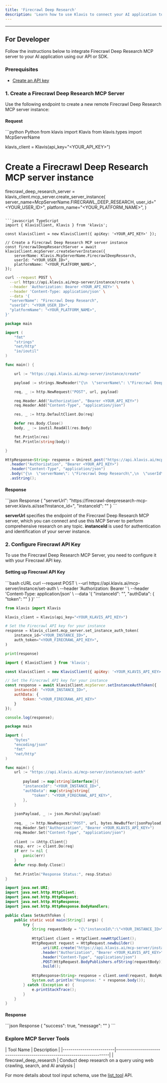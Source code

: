 ```yaml
---
title: 'Firecrawl Deep Research'
description: 'Learn how to use Klavis to connect your AI application to Firecrawl Deep Research MCP Server'
---
```



<NoCodeSnippet />

---

## For Developer

Follow the instructions below to integrate Firecrawl Deep Research MCP server to your AI application using our API or SDK.

### Prerequisites

- [Create an API key](https://www.klavis.ai/home/api-keys)

### 1. Create a Firecrawl Deep Research MCP Server

Use the following endpoint to create a new remote Firecrawl Deep Research MCP server instance:

#### Request
<CodeGroup>
```python Python
from klavis import Klavis
from klavis.types import McpServerName

klavis_client = Klavis(api_key="<YOUR_API_KEY>")

# Create a Firecrawl Deep Research MCP server instance
firecrawl_deep_research_server = klavis_client.mcp_server.create_server_instance(
    server_name=McpServerName.FIRECRAWL_DEEP_RESEARCH,
    user_id="<YOUR_USER_ID>",
    platform_name="<YOUR_PLATFORM_NAME>",
)
```

```javascript TypeScript
import { KlavisClient, Klavis } from 'klavis';

const klavisClient = new KlavisClient({ apiKey: '<YOUR_API_KEY>' });

// Create a Firecrawl Deep Research MCP server instance
const firecrawlDeepResearchServer = await klavisClient.mcpServer.createServerInstance({
    serverName: Klavis.McpServerName.FirecrawlDeepResearch,
    userId: "<YOUR_USER_ID>",
    platformName: "<YOUR_PLATFORM_NAME>",
});
```

```bash cURL
curl --request POST \
  --url https://api.klavis.ai/mcp-server/instance/create \
  --header 'Authorization: Bearer <YOUR_API_KEY>' \
  --header 'Content-Type: application/json' \
  --data '{
  "serverName": "Firecrawl Deep Research",
  "userId": "<YOUR_USER_ID>",
  "platformName": "<YOUR_PLATFORM_NAME>",
}'
```

```go Go
package main

import (
	"fmt"
	"strings"
	"net/http"
	"io/ioutil"
)

func main() {

	url := "https://api.klavis.ai/mcp-server/instance/create"

	payload := strings.NewReader("{\n  \"serverName\": \"Firecrawl Deep Research\",\n  \"userId\": \"<YOUR_USER_ID>\",\n  \"platformName\": \"<YOUR_PLATFORM_NAME>\"\n}")

	req, _ := http.NewRequest("POST", url, payload)

	req.Header.Add("Authorization", "Bearer <YOUR_API_KEY>")
	req.Header.Add("Content-Type", "application/json")

	res, _ := http.DefaultClient.Do(req)

	defer res.Body.Close()
	body, _ := ioutil.ReadAll(res.Body)

	fmt.Println(res)
	fmt.Println(string(body))

}
```

```java Java
HttpResponse<String> response = Unirest.post("https://api.klavis.ai/mcp-server/instance/create")
  .header("Authorization", "Bearer <YOUR_API_KEY>")
  .header("Content-Type", "application/json")
  .body("{\n  \"serverName\": \"Firecrawl Deep Research\",\n  \"userId\": \"<YOUR_USER_ID>\",\n  \"platformName\": \"<YOUR_PLATFORM_NAME>\"\n}")
  .asString();
```
</CodeGroup>

#### Response
<CodeGroup>
```json Response
{
  "serverUrl": "https://firecrawl-deepresearch-mcp-server.klavis.ai/sse?instance_id=<instance-id>",
  "instanceId": "<instance-id>"
}
```
</CodeGroup>

<Check>**serverUrl** specifies the endpoint of the Firecrawl Deep Research MCP server, which you can connect and use this MCP Server to perform comprehensive research on any topic.</Check>
<Note>**instanceId** is used for authentication and identification of your server instance.</Note>

### 2. Configure Firecrawl API Key

To use the Firecrawl Deep Research MCP Server, you need to configure it with your Firecrawl API key.

#### Setting up Firecrawl API Key

<CodeGroup>
```bash cURL
curl --request POST \
  --url https://api.klavis.ai/mcp-server/instance/set-auth \
  --header 'Authorization: Bearer <YOUR_KLAVIS_API_KEY>' \
  --header 'Content-Type: application/json' \
  --data '{
  "instanceId": "<YOUR_INSTANCE_ID>",
  "authData": {
    "token": "<YOUR_FIRECRAWL_API_KEY>"
  }
}'
```

```python Python
from klavis import Klavis

klavis_client = Klavis(api_key="<YOUR_KLAVIS_API_KEY>")

# Set the Firecrawl API key for your instance
response = klavis_client.mcp_server.set_instance_auth_token(
    instance_id="<YOUR_INSTANCE_ID>",
    auth_token="<YOUR_FIRECRAWL_API_KEY>",
)

print(response)
```

```javascript TypeScript
import { KlavisClient } from 'klavis';

const klavisClient = new KlavisClient({ apiKey: '<YOUR_KLAVIS_API_KEY>' });

// Set the Firecrawl API key for your instance
const response = await klavisClient.mcpServer.setInstanceAuthToken({
    instanceId: "<YOUR_INSTANCE_ID>",
    authData: {
        token: "<YOUR_FIRECRAWL_API_KEY>"
    }
});

console.log(response);
```

```go Go
package main

import (
	"bytes"
	"encoding/json"
	"fmt"
	"net/http"
)

func main() {
	url := "https://api.klavis.ai/mcp-server/instance/set-auth"
	
	    payload := map[string]interface{}{
        "instanceId": "<YOUR_INSTANCE_ID>",
		"authData": map[string]string{
            "token": "<YOUR_FIRECRAWL_API_KEY>",
        },
    }
	
	jsonPayload, _ := json.Marshal(payload)
	
	req, _ := http.NewRequest("POST", url, bytes.NewBuffer(jsonPayload))
	req.Header.Set("Authorization", "Bearer <YOUR_KLAVIS_API_KEY>")
	req.Header.Set("Content-Type", "application/json")
	
	client := &http.Client{}
	resp, err := client.Do(req)
	if err != nil {
		panic(err)
	}
	defer resp.Body.Close()
	
	fmt.Println("Response Status:", resp.Status)
}
```

```java Java
import java.net.URI;
import java.net.http.HttpClient;
import java.net.http.HttpRequest;
import java.net.http.HttpResponse;
import java.net.http.HttpResponse.BodyHandlers;

public class SetAuthToken {
    public static void main(String[] args) {
        try {
            String requestBody = "{\"instanceId\":\"<YOUR_INSTANCE_ID>\",\"authData\":{\"token\":\"<YOUR_FIRECRAWL_API_KEY>\"}}";
            
            HttpClient client = HttpClient.newHttpClient();
            HttpRequest request = HttpRequest.newBuilder()
                .uri(URI.create("https://api.klavis.ai/mcp-server/instance/set-auth"))
                .header("Authorization", "Bearer <YOUR_KLAVIS_API_KEY>")
                .header("Content-Type", "application/json")
                .POST(HttpRequest.BodyPublishers.ofString(requestBody))
                .build();
                
            HttpResponse<String> response = client.send(request, BodyHandlers.ofString());
            System.out.println("Response: " + response.body());
        } catch (Exception e) {
            e.printStackTrace();
        }
    }
}
```
</CodeGroup>

#### Response
<CodeGroup>
```json Response
{
  "success": true,
  "message": "<string>"
}
```
</CodeGroup>

### Explore MCP Server Tools

<Accordion title="Tools Information">
| Tool Name                | Description                                                              |
|--------------------------|--------------------------------------------------------------------------|
| firecrawl_deep_research  | Conduct deep research on a query using web crawling, search, and AI analysis |
</Accordion>

<Note>For more details about tool input schema, use the [list_tool](https://docs.klavis.ai/api-reference/mcp-server/list-tools) API.</Note>
